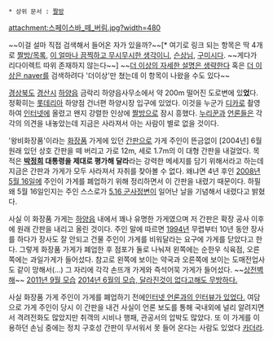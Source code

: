  * 상위 문서 : [[짤방]]

attachment:스페이스바_떼_버림.jpg?width=480

~~이걸 설마 직접 검색해서 들어온 자가 있을까?~~[* 여기로 링크 되는 항목은 딱 4개로 [[짤방/목록]], [[이 얼마나 끔찍하고 무시무시한 생각이니]], [[슨상님]], [[구미시]]다. ~~게다가 리다이렉트 따위 존재하지 않는다~~]
~~[[더 이상의 자세한 설명은 생략한다]] 혹은 [[더 이상은 naver]]를 검색하려다 '더이상'만 쳤는데 이 항목이 나왔을 수도 있다~~

[[경상북도]] [[경산시]] [[하양읍]] 금락리 하양읍사무소에서 약 200m 떨어진 도로변에 있'''었'''다. 정확히는 [[롯데리아]] 하양점 건너편 하양시장 입구에 있었다. 이것을 누군가 [[디카]]로 촬영하여 [[인터넷]]에 올렸고 왠지 강렬한 인상에 [[짤방]]으로 잠시 흥했다. [[누리꾼]]과 [[언론]]들은 각각의 의견을 내놓았는데 지금은 사라져서 아는 사람이 별로 없을 것이다. 

'왕비화장품'이라는 [[화장품]] 가게에 있던 [[간판]]으로 가게 주인이 뜬금없이 [2004년] 6월 원래 있던 상호 간판을 떼 버리고 가로 12m, 세로 1.7m의 이 대형 간판을 내걸었다. 목적은 '''[[박정희]] 대통령을 제대로 평가해 달라'''라는 강력한 메세지를 담기 위해서라고 하는데 지금은 간판과 가게가 모두 사라져서 자취를 찾아볼 수 없다. 왜냐면 4년 후인 [[2008년]] [[5월 16일]]에 주인이 가게를 폐업하기 위해 정리하면서 이 간판을 내렸기 때문이다. 하필 왜 5월 16일인지는 주인 스스로가 [[5.16 군사정변]]이 일어난 날을 기념해서 내렸다고 밝혔다.

사실 이 화장품 가게는 [[하양읍]] 내에서 꽤나 유명한 가게였으며 저 간판은 확장 공사 이후에 원래 간판을 내리고 올린 것이다. 주인 말에 따르면 [[1994년]] 무렵부터 10년 동안 장사를 하다가 장사도 잘 안되고 건물 주인이 가게를 비워달라는 요구에 가게를 닫았다고 한다. 그렇게 화장품 가게가 폐업한 후 점포가 둘로 나눠져 왼쪽에는 순한우 식육점, 오른쪽에는 과일가게가 들어섰다. 참고로 왼쪽에 보이는 약국과 오른쪽에 보이는 도매전업사도 같이 망해서(...) 그 자리에 각각 손뜨개 가게와 즉석어묵 가게가 들어섰다. ~~[[상전벽해]]~~ [http://local.daum.net/map/index.jsp?panoid=1019552591&pan=325.1&tilt=-1.3&zoom=-3&map_type=TYPE_SKYVIEW&map_hybrid=true&map_attribute=ROADVIEW&urlX=910908&urlY=675321&urlLevel=3 2011년 9월 모습] [http://map.naver.com/?menu=location&mapMode=0&lat=35.914859&lng=128.8208564&dlevel=14&searchCoord=126.7508878%3B37.5081253&query=7ZWY7JaR7KSR7JWZ64K06rO8&mpx=02195700%3A37.5081253%2C126.7508878%3AZ11%3A0.0344754%2C0.0147437&tab=1&vrpanotype=3&vrpanoid=TZHtzgPk9QlPwfCVx5a8zA%3D%3D&vrpanopan=-20.62&vrpanotilt=-5.29&vrpanofov=120&vrpanolat=35.914859&vrpanolng=128.820856&street=on&vrpanosky=on&vrpanopoi=off&enc=b64 2014년 6월의 모습, 달라진것이 없다고해도 무방하다.]

사실 화장품 가게 주인이 가게를 폐업하기 전에[http://www.thetimes.kr/news/article.html?no=3174 인터넷 언론과의 인터뷰가 있었다.] 여담으로 가게 주인이 당시 이 간판을 내건 사실이 언론 보도를 통해 국내외에 널리 알려지면서 격려전화도 많았지만 취객의 시비나 행패, 관공서의 압박도 많았다. 또 이 가게를 이용하던 손님 중에는 정치 구호성 간판이 무서워서 못 들어 온다는 사람도 있었다 [[카더라]].
